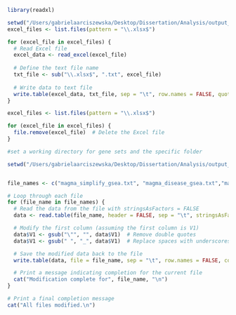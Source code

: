 
```r
library(readxl)
```

```r
setwd("/Users/gabrielaarciszewska/Desktop/Dissertation/Analysis/output_updated/magma_input/controls_D70_vsD100/")  
excel_files <- list.files(pattern = "\\.xlsx$")

for (excel_file in excel_files) {
  # Read Excel file
  excel_data <- read_excel(excel_file)
  
  # Define the text file name
  txt_file <- sub("\\.xlsx$", ".txt", excel_file)
  
  # Write data to text file
  write.table(excel_data, txt_file, sep = "\t", row.names = FALSE, quote = FALSE, col.names = FALSE)
}

excel_files <- list.files(pattern = "\\.xlsx$")

for (excel_file in excel_files) {
  file.remove(excel_file)  # Delete the Excel file
}

```

```r
#set a working directory for gene sets and the specific folder

setwd("/Users/gabrielaarciszewska/Desktop/Dissertation/Analysis/output_updated/magma_input/controls_D70_vsD100/")  


file_names <- c("magma_simplify_gsea.txt", "magma_disease_gsea.txt","magma_kegg.txt", "magma_enrich_disease.txt", "magma_simplify_go.txt")

# Loop through each file
for (file_name in file_names) {
  # Read the data from the file with stringsAsFactors = FALSE
  data <- read.table(file_name, header = FALSE, sep = "\t", stringsAsFactors = FALSE)

  # Modify the first column (assuming the first column is V1)
  data$V1 <- gsub("\"", "", data$V1)  # Remove double quotes
  data$V1 <- gsub(" ", "_", data$V1)  # Replace spaces with underscores

  # Save the modified data back to the file
  write.table(data, file = file_name, sep = "\t", row.names = FALSE, col.names = FALSE, quote = FALSE )

  # Print a message indicating completion for the current file
  cat("Modification complete for", file_name, "\n")
}

# Print a final completion message
cat("All files modified.\n")

```

